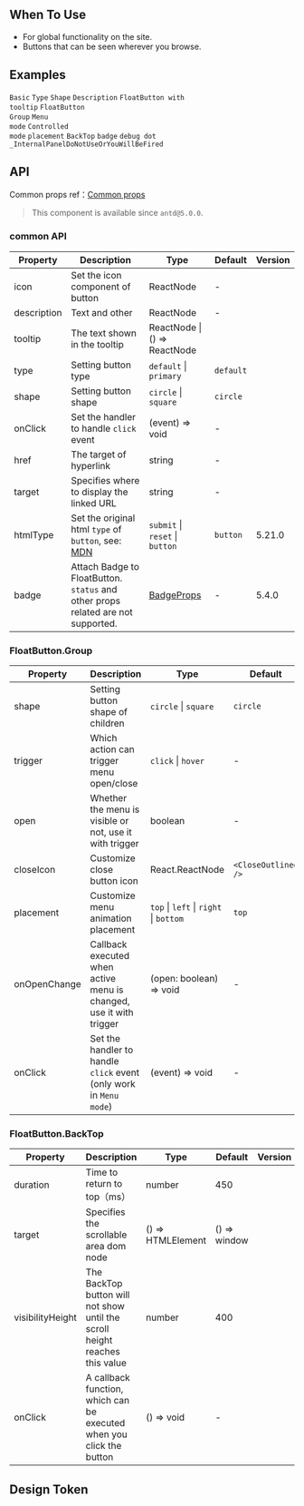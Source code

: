 

<Meta of={FloatButtonStories} />

        
## When To Use

- For global functionality on the site.
- Buttons that can be seen wherever you browse.

## Examples

<code src="./demo/basic.tsx" iframe="360">Basic</code>
<code src="./demo/type.tsx" iframe="360">Type</code>
<code src="./demo/shape.tsx" iframe="360">Shape</code>
<code src="./demo/description.tsx" iframe="360">Description</code>
<code src="./demo/tooltip.tsx" iframe="360">FloatButton with tooltip</code>
<code src="./demo/group.tsx" iframe="360">FloatButton Group</code>
<code src="./demo/group-menu.tsx" iframe="360">Menu mode</code>
<code src="./demo/controlled.tsx" iframe="360">Controlled mode</code>
<code src="./demo/placement.tsx" iframe="380" version="5.21.0">placement</code>
<code src="./demo/back-top.tsx" iframe="360">BackTop</code>
<code src="./demo/badge.tsx" iframe="360">badge</code>
<code src="./demo/badge-debug.tsx" iframe="360" debug>debug dot</code>
<code src="./demo/render-panel.tsx" debug>\_InternalPanelDoNotUseOrYouWillBeFired</code>

## API

Common props ref：[Common props](/docs/react/common-props)

> This component is available since `antd@5.0.0`.

### common API

| Property | Description | Type | Default | Version |
| --- | --- | --- | --- | --- |
| icon | Set the icon component of button | ReactNode | - |  |
| description | Text and other | ReactNode | - |  |
| tooltip | The text shown in the tooltip | ReactNode \| () => ReactNode |  |  |
| type | Setting button type | `default` \| `primary` | `default` |  |
| shape | Setting button shape | `circle` \| `square` | `circle` |  |
| onClick | Set the handler to handle `click` event | (event) => void | - |  |
| href | The target of hyperlink | string | - |  |
| target | Specifies where to display the linked URL | string | - |  |
| htmlType | Set the original html `type` of `button`, see: [MDN](https://developer.mozilla.org/en-US/docs/Web/HTML/Element/button#type) | `submit` \| `reset` \| `button` | `button` | 5.21.0 |
| badge | Attach Badge to FloatButton. `status` and other props related are not supported. | [BadgeProps](/components/badge#api) | - | 5.4.0 |

### FloatButton.Group

| Property | Description | Type | Default | Version |
| --- | --- | --- | --- | --- |
| shape | Setting button shape of children | `circle` \| `square` | `circle` |  |
| trigger | Which action can trigger menu open/close | `click` \| `hover` | - |  |
| open | Whether the menu is visible or not, use it with trigger | boolean | - |  |
| closeIcon | Customize close button icon | React.ReactNode | `<CloseOutlined />` |  |
| placement | Customize menu animation placement | `top` \| `left` \| `right` \| `bottom` | `top` | 5.21.0 |
| onOpenChange | Callback executed when active menu is changed, use it with trigger | (open: boolean) => void | - |  |
| onClick | Set the handler to handle `click` event (only work in `Menu mode`) | (event) => void | - | 5.3.0 |

### FloatButton.BackTop

| Property | Description | Type | Default | Version |
| --- | --- | --- | --- | --- |
| duration | Time to return to top（ms） | number | 450 |  |
| target | Specifies the scrollable area dom node | () => HTMLElement | () => window |  |
| visibilityHeight | The BackTop button will not show until the scroll height reaches this value | number | 400 |  |
| onClick | A callback function, which can be executed when you click the button | () => void | - |  |

## Design Token

``` <ComponentTokenTable component="FloatButton"></ComponentTokenTable>

